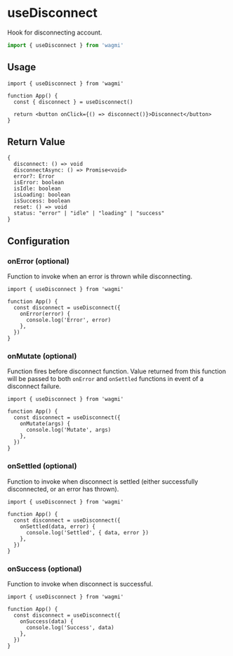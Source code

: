 # useDisconnect

Hook for disconnecting account.

```ts
import { useDisconnect } from 'wagmi'
```

## Usage

```tsx
import { useDisconnect } from 'wagmi'

function App() {
  const { disconnect } = useDisconnect()

  return <button onClick={() => disconnect()}>Disconnect</button>
}
```

## Return Value

```tsx
{
  disconnect: () => void
  disconnectAsync: () => Promise<void>
  error?: Error
  isError: boolean
  isIdle: boolean
  isLoading: boolean
  isSuccess: boolean
  reset: () => void
  status: "error" | "idle" | "loading" | "success"
}
```

## Configuration

### onError (optional)

Function to invoke when an error is thrown while disconnecting.

```tsx {5-7}
import { useDisconnect } from 'wagmi'

function App() {
  const disconnect = useDisconnect({
    onError(error) {
      console.log('Error', error)
    },
  })
}
```

### onMutate (optional)

Function fires before disconnect function. Value returned from this function will be passed to both `onError` and `onSettled` functions in event of a disconnect failure.

```tsx {5-7}
import { useDisconnect } from 'wagmi'

function App() {
  const disconnect = useDisconnect({
    onMutate(args) {
      console.log('Mutate', args)
    },
  })
}
```

### onSettled (optional)

Function to invoke when disconnect is settled (either successfully disconnected, or an error has thrown).

```tsx {5-7}
import { useDisconnect } from 'wagmi'

function App() {
  const disconnect = useDisconnect({
    onSettled(data, error) {
      console.log('Settled', { data, error })
    },
  })
}
```

### onSuccess (optional)

Function to invoke when disconnect is successful.

```tsx {5-7}
import { useDisconnect } from 'wagmi'

function App() {
  const disconnect = useDisconnect({
    onSuccess(data) {
      console.log('Success', data)
    },
  })
}
```
